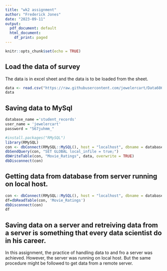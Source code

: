 ---
title: "wk2 assignment"
author: "Frederick Jones"
date: "2023-09-11"
output:
  pdf_document: default
  html_document:
    df_print: paged
---

```{r setup, include=FALSE}
knitr::opts_chunk$set(echo = TRUE)
```

## Load the data of survey

The data is in excel sheet and the data is to be loaded from the sheet. 

```{r Load Movie_Ratings data}
data <- read.csv("https://raw.githubusercontent.com/jewelercart/Data606_2023/main/Movie_Ratings%20.csv")
data
```

## Saving data to MySql
```{r}
database_name ='student_records'
user_name = 'jewelercart'
password = "567juhmm_"
```


```{r}
#install.packages("RMySQL")
library(RMySQL)
con <- dbConnect(RMySQL::MySQL(), host = "localhost", dbname = database_name, user = user_name, password=password)
dbSendQuery(con, "SET GLOBAL local_infile = true;") 
dbWriteTable(con, "Movie_Ratings", data, overwrite = TRUE)
dbDisconnect(con)
```
## Getting data from database from server running on local host. 

```{r}

con <- dbConnect(RMySQL::MySQL(), host = "localhost", dbname = database_name, user = user_name, password=password)
df=dbReadTable(con, 'Movie_Ratings')
dbDisconnect(con)
df
```

## Saving data on a server and retreiving data from a server is something that every data scientist do in his career. 
In this assignment, the practice of handling data to and fro a server was achieved. However, the server was running on local host. But the same procedure might be followed to get data from a remote server.
